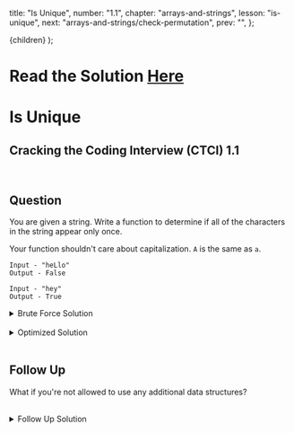 
  title: "Is Unique",
  number: "1.1",
  chapter: "arrays-and-strings",
  lesson: "is-unique",
  next: "arrays-and-strings/check-permutation",
  prev: "",
};

  <CTCIPostContainer meta={meta}>{children}</CTCIPostContainer>
);

# Read the Solution [Here](https://quastor.org/cracking-the-coding-interview/arrays-and-strings/is-unique)

# Is Unique

## Cracking the Coding Interview (CTCI) 1.1

<br />

## Question

You are given a string. Write a function to determine if all of the characters in the string appear only once.

Your function shouldn't care about capitalization. `A` is the same as `a`.

```
Input - "heLlo"
Output - False

Input - "hey"
Output - True
```

<details>
  <summary>Brute Force Solution</summary>


For each character in the input string, check every other character and make sure they're different.

```python
def isUnique(s):
    s = s.lower()
    # c -> counter, l -> letter
    for c1, l1  in enumerate(s):
        for c2, l2 in enumerate(s):
            if c1 == c2:
                continue
            if l1 == l2:
                return False
    return True
```

We implement this with two loops. The first loop iterates through every character in the string.

For each iteration, we will check to make sure that this character does not appear again in the string. We do this with the nested loop.

The time complexity is $$O(n^2)$$. The space complexity is $$O(n)$$ since we're creating a new string on line 3.

</details>


<br />

<details>
  <summary>Optimized Solution</summary>


Instead of using two loops, we can use a set. As we iterate through the string, we check if the current letter is in the set.

If it is, then we return `False`. Otherwise, we add the current letter to the set and continue iterating.

```python
def isUnique(s):
    s = s.lower()
    seen = set()
    for i in s:
      if i in seen:
          return False
    return True
```

The time complexity is $$O(n)$$ and the space complexity is $$O(n)$$.

</details>


<br />

## Follow Up

What if you're not allowed to use any additional data structures?

<br />

<details>
  <summary>Follow Up Solution</summary>


The brute force solution doesn't use any extra data structures, but can we do better than $$O(n^2)$$ time complexity?

Instead of using two for loops, what if we sorted the string and then just checked if any of the characters were equivalent to the character before them?

We're taking advantage of the fact that if you sort the string, all identical characters will be placed right next to each other.

```python
def isUnique(s):
    s = sorted(s.lower())
    for i in range(1, len(s)):
        if s[i] == s[i - 1]:
            return False
    return True
```

The time complexity is $$O(n \log n)$$ and the space complexity is $$O(n)$$.

</details>

